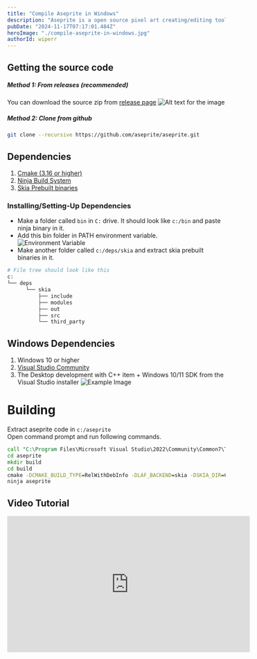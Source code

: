 ```yaml
---
title: "Compile Aseprite in Windows"
description: "Aseprite is a open source pixel art creating/editing tool. You can compile it from source and use it for free."
pubDate: "2024-11-17T07:17:01.484Z"
heroImage: "./compile-aseprite-in-windows.jpg"
authorId: wiperr
---
```


## Getting the source code


##### Method 1: From releases (recommended)
You can download the source zip from [release page](https://github.com/aseprite/aseprite/releases)
![Alt text for the image](./download-source-from-release.png)

##### Method 2: Clone from github
```bash
git clone --recursive https://github.com/aseprite/aseprite.git
```


## Dependencies
1. [Cmake (3.16 or higher)](https://cmake.org/)
2. [Ninja Build System](https://ninja-build.org/)
3. [Skia Prebuilt binaries](https://github.com/aseprite/skia/releases/download/m102-861e4743af/Skia-Windows-Release-x64.zip)

### Installing/Setting-Up Dependencies
* Make a folder called `bin` in `C:` drive. It should look like `c:/bin` and paste ninja binary in it.
* Add this bin folder in PATH environment variable.
![Environment Variable](./environment-path-variable.png)
* Make another folder called `c:/deps/skia` and extract skia prebuilt binaries in it.

```bash
# File tree should look like this
c:
└── deps
      └── skia
          ├── include
          ├── modules
          ├── out
          ├── src
          └── third_party
```


## Windows Dependencies
1. Windows 10 or higher
2. [Visual Studio Community](https://visualstudio.microsoft.com/downloads/)
3. The Desktop development with C++ item + Windows 10/11 SDK from the Visual Studio installer
![Example Image](./visual-studio.png)


# Building
Extract aseprite code in `c:/aseprite`
<br/>Open command prompt and run following commands.
```cmd
call "C:\Program Files\Microsoft Visual Studio\2022\Community\Common7\Tools\VsDevCmd.bat" -arch=x64
cd aseprite
mkdir build
cd build
cmake -DCMAKE_BUILD_TYPE=RelWithDebInfo -DLAF_BACKEND=skia -DSKIA_DIR=C:\deps\skia -DSKIA_LIBRARY_DIR=C:\deps\skia\out\Release-x64 -DSKIA_LIBRARY=C:\deps\skia\out\Release-x64\skia.lib -G Ninja ..
ninja aseprite
```


## Video Tutorial
<iframe width="560" height="315" src="https://www.youtube.com/embed/31B-zBRkh5I?si=GVAv97kLBflUz-Cp" title="YouTube video player" frameborder="0" allow="accelerometer; autoplay; clipboard-write; encrypted-media; gyroscope; picture-in-picture; web-share" referrerpolicy="strict-origin-when-cross-origin" allowfullscreen className="mx-auto max-w-full"></iframe>